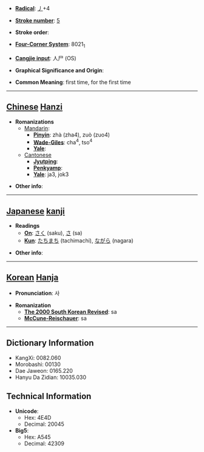 * '''[[Wiktionary:Chinese radical index| Radical]]''': [[Wiktionary:Chinese radical index 丿|丿]]+4

* '''[[Wiktionary:Chinese total strokes index|Stroke number]]''': [[Wiktionary:Chinese total strokes index 5|5]]

* '''Stroke order''': 

* '''[[Wiktionary:Chinese four corner index|Four-Corner System]]''': 8021<sub>1</sub>

* '''[[Wiktionary:Chinese Cangjie index|Cangjie input]]''': 人尸 (OS)

* '''Graphical Significance and Origin''': 

* '''Common Meaning''': first time, for the first time

----

== [[Chinese]] [[Hanzi]] ==

* '''Romanizations'''
** [[Mandarin]]:
*** '''[[Pinyin]]''': zhà (zha4), zuò (zuo4)
*** '''[[Wade-Giles]]''': cha<sup>4</sup>, tso<sup>4</sup>
*** '''[[Yale]]''': 
**[[Cantonese]]
***'''[[Jyutping]]''':
***'''[[Penkyamp]]''': 
***'''[[Yale]]''': ja3, jok3

* '''Other info''': 

----

== [[Japanese]] [[kanji]] ==

* '''Readings'''
** '''[[On]]''': [[さく]] (saku), [[さ]] (sa)
** '''[[Kun]]''': [[たちまち]] (tachimachi), [[ながら]] (nagara)

* '''Other info''':  

----

== [[Korean]] [[Hanja]] ==

* '''Pronunciation''': 사

* '''Romanization'''
** '''[[The 2000 South Korean Revised Romanization|The 2000 South Korean Revised]]''': sa
** '''[[McCune-Reischauer]]''': sa

----

== Dictionary Information ==

* KangXi: 0082.060
* Morobashi: 00130
* Dae Jaweon: 0165.220
* Hanyu Da Zidian: 10035.030

== Technical Information ==

* '''Unicode''':
** Hex: 4E4D
** Decimal: 20045
* '''Big5''':
** Hex: A545
** Decimal: 42309